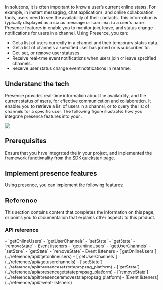 

In <Vg k="SIG" /> solutions, it is often important to know a user's current online status. For example, in instant messaging, chat applications, and online collaboration tools, users need to see the availability of their contacts. This information is typically displayed as a status message or icon next to a user's name. Presence features in <Vpd k="SDK" /> enable you to monitor join, leave, and status change notifications for users in a channel. Using Presence, you can:

- Get a list of users currently in a channel and their temporary status data.
- Get a list of channels a specified user has joined or is subscribed to.
- Get, set, or remove user statuses.
- Receive real-time event notifications when users join or leave specified channels.
- Receive user status change event notifications in real time.

## Understand the tech

Presence provides real-time information about the availability, and the current status of users, for effective communication and collaboration. It enables you to retrieve a list of users in a channel, or to query the list of channels for a specific user. The following figure illustrates how you integrate presence features into your <Vpl k="CLIENT" />.

![](/images/signaling/presence-workflow.svg)

## Prerequisites

Ensure that you have integrated the <Vpd k="SDK" /> in your project, and implemented the framework functionality from the [SDK quickstart](../get-started/sdk-quickstart) page.

## Implement presence features

Using presence, you can implement the following features:

<ProjectImplement />

## Reference

This section contains content that completes the information on this page, or points you to documentation that explains other aspects to this product.

### API reference
<PlatformWrapper platform="[ios,macos]">

<Tabs groupId="language">
<TabItem value="swift" label="Swift" default>
- <Link to="{{Global.API_REF_SIG_APPLE}}?platform=ios&tab=swift#getonlineusers">`getOnlineUsers​`</Link>
- <Link to="{{Global.API_REF_SIG_APPLE}}?platform=ios&tab=swift#getuserchannels">`getUserChannels`</Link>
- <Link to="{{Global.API_REF_SIG_APPLE}}?platform=ios&tab=swift#presencesetstatepropsag_platform">`setState`</Link>
- <Link to="{{Global.API_REF_SIG_APPLE}}?platform=ios&tab=swift#presencegetstatepropsag_platform">`getState`</Link>
- <Link to="{{Global.API_REF_SIG_APPLE}}?platform=ios&tab=swift#presenceremovestatepropsag_platform">`removeState`</Link>
- <Link to="{{Global.API_REF_SIG_APPLE}}?platform=ios&tab=swift#event-listeners">Event listeners</Link>

</TabItem>
<TabItem value="objc" label="Objective-C">
- <Link to="{{Global.API_REF_SIG_APPLE}}?platform=ios&tab=objc#getonlineusers">`getOnlineUsers​`</Link>
- <Link to="{{Global.API_REF_SIG_APPLE}}?platform=ios&tab=objc#getuserchannels">`getUserChannels`</Link>
- <Link to="{{Global.API_REF_SIG_APPLE}}?platform=ios&tab=objc#presencesetstatepropsag_platform">`setState`</Link>
- <Link to="{{Global.API_REF_SIG_APPLE}}?platform=ios&tab=objc#presencegetstatepropsag_platform">`getState`</Link>
- <Link to="{{Global.API_REF_SIG_APPLE}}?platform=ios&tab=objc#presenceremovestatepropsag_platform">`removeState`</Link>
- <Link to="{{Global.API_REF_SIG_APPLE}}?platform=ios&tab=objc#event-listeners">Event listeners</Link>

</TabItem>
</Tabs>
</PlatformWrapper>
<PlatformWrapper notAllowed="[ios,macos]">
- [`getOnlineUsers​`](../reference/api#getonlineusers)
- [`getUserChannels`](../reference/api#getuserchannels)
- [`setState`](../reference/api#presencesetstatepropsag_platform)
- [`getState`](../reference/api#presencegetstatepropsag_platform)
- [`removeState`](../reference/api#presenceremovestatepropsag_platform)
- [Event listeners](../reference/api#event-listeners)
</PlatformWrapper>